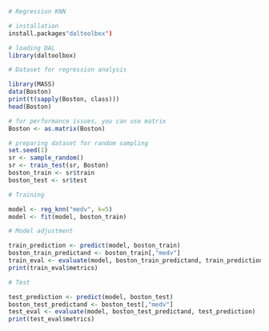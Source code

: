```r
# Regression KNN

# installation 
install.packages"daltoolbox")

# loading DAL
library(daltoolbox) 
```

```r
# Dataset for regression analysis

library(MASS)
data(Boston)
print(t(sapply(Boston, class)))
head(Boston)
```

```r
# for performance issues, you can use matrix
Boston <- as.matrix(Boston)
```

```r
# preparing dataset for random sampling
set.seed(1)
sr <- sample_random()
sr <- train_test(sr, Boston)
boston_train <- sr$train
boston_test <- sr$test
```

```r
# Training

model <- reg_knn("medv", k=5)
model <- fit(model, boston_train)
```

```r
# Model adjustment

train_prediction <- predict(model, boston_train)
boston_train_predictand <- boston_train[,"medv"]
train_eval <- evaluate(model, boston_train_predictand, train_prediction)
print(train_eval$metrics)
```

```r
# Test

test_prediction <- predict(model, boston_test)
boston_test_predictand <- boston_test[,"medv"]
test_eval <- evaluate(model, boston_test_predictand, test_prediction)
print(test_eval$metrics)
```

